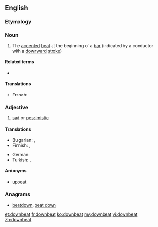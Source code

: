 ==English==

===Etymology===
{{prefix|down|beat}}

===Noun===
{{en-noun}}

# {{music}} The [[accented]] [[beat]] at the beginning of a [[bar]] (indicated by a conductor with a [[downward]] [[stroke]])

====Related terms====
* {{l|en|afterbeat}}

====Translations====
{{trans-top|accented beat}}
* French: {{t+|fr|temps fort}}
{{trans-mid}}
{{trans-bottom}}

===Adjective===
{{en-adj}}

# [[sad]] or [[pessimistic]]

====Translations====
{{trans-top|sad}}
* Bulgarian: {{t|bg|мрачен}}, {{t|bg|песимистичен}}
* Finnish: {{t+|fi|synkkä}}, {{t+|fi|pessimistinen}}
{{trans-mid}}
* German: {{t|de|pessimistisch}}
* Turkish: {{t|tr|karamsar}}, {{t|tr|kötümser}}
{{trans-bottom}}

====Antonyms====
* [[upbeat]]

===Anagrams===
* [[beatdown#English|beatdown]], [[beat down#English|beat down]]

[[et:downbeat]]
[[fr:downbeat]]
[[ko:downbeat]]
[[my:downbeat]]
[[vi:downbeat]]
[[zh:downbeat]]